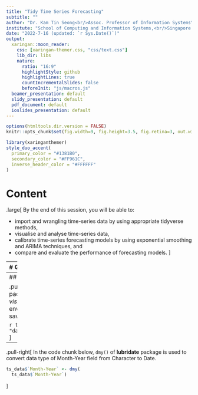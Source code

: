 ```yaml
---
title: "Tidy Time Series Forecasting"
subtitle: ""
author: "Dr. Kam Tin Seong<br/>Assoc. Professor of Information Systems"
institute: "School of Computing and Information Systems,<br/>Singapore Management University"
date: "2022-7-16 (updated: `r Sys.Date()`)"
output:
  xaringan::moon_reader:
    css: [xaringan-themer.css, "css/text.css"]
    lib_dir: libs
    nature:
      ratio: "16:9"
      highlightStyle: github
      highlightLines: true
      countIncrementalSlides: false
      beforeInit: "js/macros.js"
  beamer_presentation: default
  slidy_presentation: default
  pdf_document: default
  ioslides_presentation: default
---
```


```r
options(htmltools.dir.version = FALSE)
knitr::opts_chunk$set(fig.width=9, fig.height=3.5, fig.retina=3, out.width = "100%", cache = FALSE, echo = TRUE, eval = TRUE, message = FALSE,  warning = FALSE, hiline = TRUE)
```

```r
library(xaringanthemer)
style_duo_accent(
  primary_color = "#1381B0",
  secondary_color = "#FF961C",
  inverse_header_color = "#FFFFFF"
)
```

# Content

.large[
By the end of this session, you will be able to:

- import and wrangling time-series data by using appropriate tidyverse methods,
- visualise and analyse time-series data,
- calibrate time-series forecasting models by using exponential smoothing and ARIMA techniques, and
- compare and evaluate the performance of forecasting models.
]

---
# Getting Started

.pull-left[
For the purpose of this hands-on exercise, the following R packages will be used.

```r
pacman::p_load(tidyverse, lubridate, zoo, 
               timetk, modeltime, seasonal,
               tsibble, feasts, fable)
```

+ [**lubridate**](https://lubridate.tidyverse.org/) provides a collection to functions to parse and wrangle time and date data.
+ [**zoo**](https://cran.r-project.org/web/packages/zoo/) provides an S3 class with methods for indexed totally ordered observations, such as discrete irregular time series.
+ [**timetk**](https://business-science.github.io/timetk/reference/index.html) provides methods for analysing and visualising time series data stored in tibble data frame object.
+ [**seasonal**](https://cran.r-project.org/web/packages/seasonal/index.html) provides easy-to-use interface to X-13-ARIMA-SEATS.
]

.pull-right[
+ tsibble, feasts, fable and fable.prophet are belong to [**tidyverts**](https://tidyverts.org/), a family of tidy tools for time series data handling, analysis and forecasting.
    + [**tsibble**](https://tsibble.tidyverts.org/) provides a data infrastructure for tidy temporal data with wrangling tools. Adapting the tidy data principles, tsibble is a data- and model-oriented object.
    + [**feasts**](https://feasts.tidyverts.org/) provides a collection of tools for the analysis of time series data. The package name is an acronym comprising of its key features: Feature Extraction And Statistics for Time Series.
+ [**trelliscopejs**](https://hafen.github.io/trelliscopejs/index.html) is an interface for creating Trelliscope displays in R environment.
]

---
## Importing the data

.pull-left[
First, `read_csv()` of **readr** package is used to import *visitor_arrivals_by_air.csv* file into R environment.  The imported file is saved an tibble object called *ts_data*. 

```r
ts_data <- read_csv(
  "data/visitor_arrivals_by_air.csv")
```
]

--
.pull-right[
In the code chunk below, `dmy()` of **lubridate** package is used to convert data type of Month-Year field from Character to Date.

```r
ts_data$`Month-Year` <- dmy(
  ts_data$`Month-Year`)
```
]
